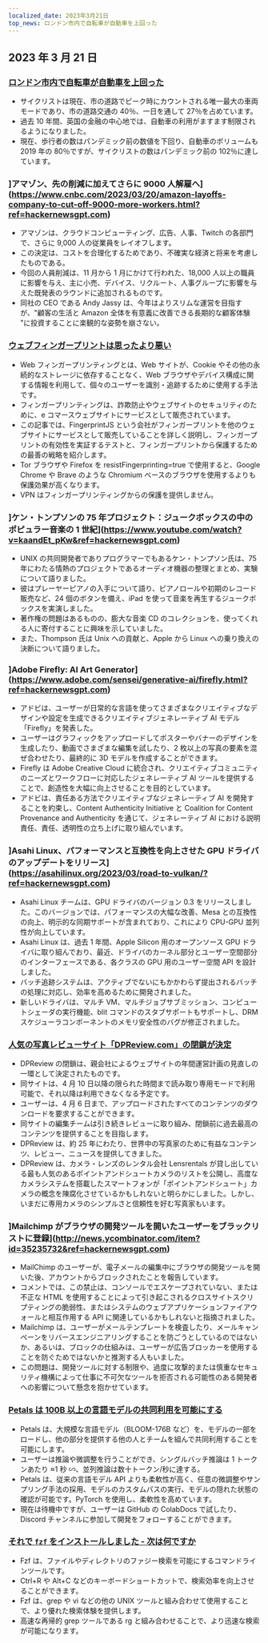 ```yaml
---
localized_date: 2023年3月21日
top_news: ロンドン市内で自転車が自動車を上回った
---
```










<CallToAction />

<Steps>

## 2023 年 3 月 21 日

### [ロンドン市内で自転車が自動車を上回った](https://www.forbes.com/sites/carltonreid/2023/03/01/cyclists-now-outnumber-motorists-in-city-of-london/?ref=hackernewsgpt.com)

- サイクリストは現在、市の道路でピーク時にカウントされる唯一最大の車両モードであり、市の道路交通の 40％、一日を通して 27％を占めています。
- 過去 10 年間、英国の金融の中心地では、自動車の利用がますます制限されるようになりました。
- 現在、歩行者の数はパンデミック前の数値を下回り、自動車のボリュームも 2019 年の 80％ですが、サイクリストの数はパンデミック前の 102％に達しています。

### ]アマゾン、先の削減に加えてさらに 9000 人解雇へ](https://www.cnbc.com/2023/03/20/amazon-layoffs-company-to-cut-off-9000-more-workers.html?ref=hackernewsgpt.com)

- アマゾンは、クラウドコンピューティング、広告、人事、Twitch の各部門で、さらに 9,000 人の従業員をレイオフします。
- この決定は、コストを合理化するためであり、不確実な経済と将来を考慮したものである。
- 今回の人員削減は、11 月から 1 月にかけて行われた、18,000 人以上の職員に影響を与え、主に小売、デバイス、リクルート、人事グループに影響を与えた既発表のラウンドに追加されるものです。
- 同社の CEO である Andy Jassy は、今年はよりスリムな運営を目指すが、"顧客の生活と Amazon 全体を有意義に改善できる長期的な顧客体験 "に投資することに楽観的な姿勢を崩さない。

### [ウェブフィンガープリントは思ったより悪い](https://www.bitestring.com/posts/2023-03-19-web-fingerprinting-is-worse-than-I-thought.html?ref=hackernewsgpt.com)

- Web フィンガープリンティングとは、Web サイトが、Cookie やその他の永続的なストレージに依存することなく、Web ブラウザやデバイス構成に関する情報を利用して、個々のユーザーを識別・追跡するために使用する手法です。
- フィンガープリンティングは、詐欺防止やウェブサイトのセキュリティのために、e コマースウェブサイトにサービスとして販売されています。
- この記事では、FingerprintJS という会社がフィンガープリントを他のウェブサイトにサービスとして販売していることを詳しく説明し、フィンガープリントの有効性を実証するテストと、フィンガープリントから保護するための最善の戦略を紹介します。
- Tor ブラウザや Firefox を resistFingerprinting=true で使用すると、Google Chrome や Brave のような Chromium ベースのブラウザを使用するよりも保護効果が高くなります。
- VPN はフィンガープリンティングからの保護を提供しません。

### ]ケン・トンプソンの 75 年プロジェクト：ジュークボックスの中のポピュラー音楽の 1 世紀](https://www.youtube.com/watch?v=kaandEt_pKw&ref=hackernewsgpt.com)

- UNIX の共同開発者でありプログラマーでもあるケン・トンプソン氏は、75 年にわたる情熱のプロジェクトであるオーディオ機器の整理とまとめ、実験について語りました。
- 彼はプレーヤーピアノの入手について語り、ピアノロールや初期のレコード販売など、24 個のボタンを備え、iPad を使って音楽を再生するジュークボックスを実演しました。
- 著作権の問題はあるものの、膨大な音楽 CD のコレクションを、使ってくれる人に寄付することに興味を示していました。
- また、Thompson 氏は Unix への貢献と、Apple から Linux への乗り換えの決断について語りました。

### ]Adobe Firefly: AI Art Generator](https://www.adobe.com/sensei/generative-ai/firefly.html?ref=hackernewsgpt.com)

- アドビは、ユーザーが日常的な言語を使ってさまざまなクリエイティブなデザインや設定を生成できるクリエイティブジェネレーティブ AI モデル「Firefly」を発表した。
- ユーザーはグラフィックをアップロードしてポスターやバナーのデザインを生成したり、動画でさまざまな編集を試したり、2 枚以上の写真の要素を混ぜ合わせたり、最終的に 3D モデルを作成することができます。
- Firefly は Adobe Creative Cloud に統合され、クリエイティブコミュニティのニーズとワークフローに対応したジェネレーティブ AI ツールを提供することで、創造性を大幅に向上させることを目的としています。
- アドビは、責任ある方法でクリエイティブなジェネレーティブ AI を開発することを約束し、Content Authenticity Initiative と Coalition for Content Provenance and Authenticity を通じて、ジェネレーティブ AI における説明責任、責任、透明性の立ち上げに取り組んでいます。

### ]Asahi Linux、パフォーマンスと互換性を向上させた GPU ドライバのアップデートをリリース](https://asahilinux.org/2023/03/road-to-vulkan/?ref=hackernewsgpt.com)

- Asahi Linux チームは、GPU ドライバのバージョン 0.3 をリリースしました。このバージョンでは、パフォーマンスの大幅な改善、Mesa との互換性の向上、明示的な同期サポートが含まれており、これにより CPU-GPU 並列性が向上しています。
- Asahi Linux は、過去 1 年間、Apple Silicon 用のオープンソース GPU ドライバに取り組んでおり、最近、ドライバのカーネル部分とユーザー空間部分のインターフェースである、各クラスの GPU 用のユーザー空間 API を設計しました。
- バッチ追跡システムは、アクティブでないにもかかわらず提出されるバッチの処理に対応し、効率を高めるために開発されました。
- 新しいドライバは、マルチ VM、マルチジョブサブミッション、コンピュートシェーダの実行機能、blit コマンドのスタブサポートもサポートし、DRM スケジューラコンポーネントのメモリ安全性のバグが修正されました。

### [人気の写真レビューサイト「DPReview.com」の閉鎖が決定](https://www.dpreview.com/news/5901145460/dpreview-com-to-close?ref=hackernewsgpt.com)

- DPReview の閉鎖は、親会社によるウェブサイトの年間運営計画の見直しの一環として決定されたものです。
- 同サイトは、4 月 10 日以降の限られた時間まで読み取り専用モードで利用可能で、それ以降は利用できなくなる予定です。
- ユーザーは、4 月 6 日まで、アップロードされたすべてのコンテンツのダウンロードを要求することができます。
- 同サイトの編集チームは引き続きレビューに取り組み、閉鎖前に過去最高のコンテンツを提供することを目指します。
- DPReview は、約 25 年にわたり、世界中の写真家のために有益なコンテンツ、レビュー、ニュースを提供してきました。
- DPReview は、カメラ・レンズのレンタル会社 Lensrentals が貸し出している最も人気のあるポイントアンドシュートカメラのリストを公開し、高度なカメラシステムを搭載したスマートフォンが「ポイントアンドシュート」カメラの概念を陳腐化させているかもしれないと明らかにしました。しかし、いまだに専用カメラのシンプルさと信頼性を好む写真家もいます。

### ]Mailchimp がブラウザの開発ツールを開いたユーザーをブラックリストに登録](http://news.ycombinator.com/item?id=35235732&ref=hackernewsgpt.com)

- MailChimp のユーザーが、電子メールの編集中にブラウザの開発ツールを開いた後、アカウントからブロックされたことを報告しています。
- コメントでは、この禁止は、コンソールでエスケープされていない、または不正な HTML を使用することによって引き起こされるクロスサイトスクリプティングの脆弱性、またはシステムのウェブアプリケーションファイアウォールと相互作用する API に関連しているかもしれないと指摘されました。
- Mailchimp は、ユーザーがメールテンプレートを検査したり、メールキャンペーンをリバースエンジニアリングすることを防ごうとしているのではないか、あるいは、ブロックの仕組みは、ユーザーが広告ブロッカーを使用することを防ぐためではないかと推測する人もいました。
- この問題は、開発ツールに対する制限や、過度に攻撃的または慎重なセキュリティ機構によって仕事に不可欠なツールを拒否される可能性のある開発者への影響について懸念を抱かせています。

### [Petals は 100B 以上の言語モデルの共同利用を可能にする](https://petals.ml/?ref=hackernewsgpt.com)

- Petals は、大規模な言語モデル（BLOOM-176B など）を、モデルの一部をロードし、他の部分を提供する他の人とチームを組んで共同利用することを可能にします。
- ユーザーは推論や微調整を行うことができ、シングルバッチ推論は 1 トークンあたり ≈1 秒 ∽、並列推論は数十トークン/秒に達する。
- Petals は、従来の言語モデル API よりも柔軟性が高く、任意の微調整やサンプリング手法の採用、モデルのカスタムパスの実行、モデルの隠れた状態の確認が可能です。PyTorch を使用し、柔軟性を高めています。
- 現在は待機中ですが、ユーザーは GitHub の ColabDocs で試したり、Discord チャンネルに参加して開発をフォローすることができます。

### [それで `fzf` をインストールしました - 次は何ですか](https://andrew-quinn.me/fzf/?ref=hackernewsgpt.com)

- Fzf は、ファイルやディレクトリのファジー検索を可能にするコマンドラインツールです。
- Ctrl+R や Alt+C などのキーボードショートカットで、検索効率を向上させることができます。
- Fzf は、grep や vi などの他の UNIX ツールと組み合わせて使用することで、より優れた検索体験を提供します。
- 高速な再帰的 grep ツールである rg と組み合わせることで、より迅速な検索が可能になります。

</Steps>
